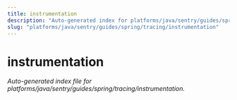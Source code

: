 ```yaml
---
title: instrumentation
description: "Auto-generated index for platforms/java/sentry/guides/spring/tracing/instrumentation"
slug: "platforms/java/sentry/guides/spring/tracing/instrumentation"
---
```


# instrumentation

_Auto-generated index file for platforms/java/sentry/guides/spring/tracing/instrumentation._
